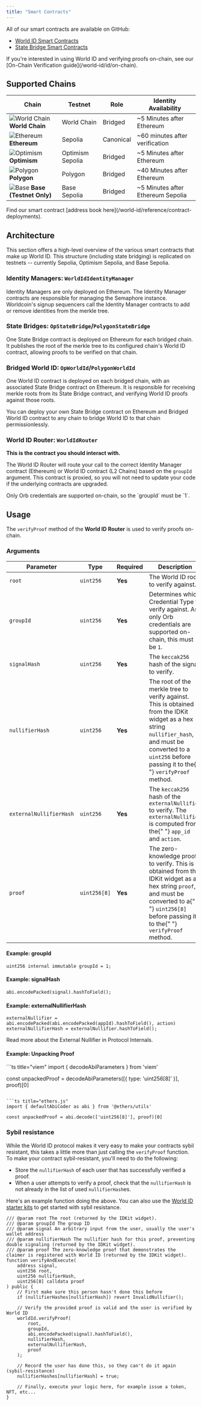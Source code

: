 ```yaml
---
title: "Smart Contracts"
---
```


All of our smart contracts are available on GitHub:

- [World ID Smart Contracts](https://github.com/worldcoin/world-id-contracts)
- [State Bridge Smart Contracts](https://github.com/worldcoin/world-id-state-bridge)

<Note>
  If you're interested in using World ID and verifying proofs on-chain, see our
  [On-Chain Verification guide](/world-id/id/on-chain).
</Note>

## Supported Chains

<table>
  <thead>
    <tr>
      <th className="p-2 text-left align-middle">Chain</th>
      <th className="p-2 text-left align-middle">Testnet</th>
      <th className="p-2 text-left align-middle">Role</th>
      <th className="p-2 text-left align-middle">Identity Availability</th>
    </tr>
  </thead>
  <tbody>
    <tr>
      <td className="p-2 align-middle">
        <img
          src="/logo/world-logo-no-text.svg"
          alt="World Chain"
          className="inline-block w-7 h-7 mr-2 align-middle"
        />
        <strong>World Chain</strong>
      </td>
      <td className="p-2 align-middle">World Chain</td>
      <td className="p-2 align-middle">Bridged</td>
      <td className="p-2 align-middle">~5 Minutes after Ethereum</td>
    </tr>
    <tr>
      <td className="p-2 align-middle">
        <img
          src="/icons/ethereum.svg"
          alt="Ethereum"
          className="inline-block w-5 h-5 mr-2 align-middle"
        />
        <strong>Ethereum</strong>
      </td>
      <td className="p-2 align-middle">Sepolia</td>
      <td className="p-2 align-middle">Canonical</td>
      <td className="p-2 align-middle">~60 minutes after verification</td>
    </tr>
    <tr>
      <td className="p-2 align-middle">
        <img
          src="/icons/optimism.svg"
          alt="Optimism"
          className="inline-block w-5 h-5 mr-2 align-middle"
        />
        <strong>Optimism</strong>
      </td>
      <td className="p-2 align-middle">Optimism Sepolia</td>
      <td className="p-2 align-middle">Bridged</td>
      <td className="p-2 align-middle">~5 Minutes after Ethereum</td>
    </tr>
    <tr>
      <td className="p-2 align-middle">
        <img
          src="/icons/polygon.svg"
          alt="Polygon"
          className="inline-block w-5 h-5 mr-2 align-middle"
        />
        <strong>Polygon</strong>
      </td>
      <td className="p-2 align-middle">Polygon</td>
      <td className="p-2 align-middle">Bridged</td>
      <td className="p-2 align-middle">~40 Minutes after Ethereum</td>
    </tr>
    <tr>
      <td className="p-2 align-middle">
        <img
          src="/icons/base.svg"
          alt="Base"
          className="inline-block w-5 h-5 mr-2 align-middle"
        />
        <strong>Base (Testnet Only)</strong>
      </td>
      <td className="p-2 align-middle">Base Sepolia</td>
      <td className="p-2 align-middle">Bridged</td>
      <td className="p-2 align-middle">~5 Minutes after Ethereum Sepolia</td>
    </tr>
  </tbody>
</table>

<Note>
  Find our smart contract [address book
  here](/world-id/reference/contract-deployments).
</Note>

## Architecture

This section offers a high-level overview of the various smart contracts that make up World ID. This structure (including state bridging) is replicated on testnets -- currently Sepolia, Optimism Sepolia, and Base Sepolia.

### Identity Managers: `WorldIdIdentityManager`

Identity Managers are only deployed on Ethereum. The Identity Manager contracts are responsible for managing the Semaphore instance. Worldcoin's signup sequencers call the Identity Manager contracts to add or remove identities from the merkle tree.

### State Bridges: `OpStateBridge`/`PolygonStateBridge`

One State Bridge contract is deployed on Ethereum for each bridged chain. It publishes the root of the merkle tree to its configured chain's World ID contract, allowing proofs to be verified on that chain.

### Bridged World ID: `OpWorldId`/`PolygonWorldId`

One World ID contract is deployed on each bridged chain, with an associated State Bridge contract on Ethereum. It is responsible for receiving merkle roots from its State Bridge contract, and verifying World ID proofs against those roots.

<Note>
  You can deploy your own State Bridge contract on Ethereum and Bridged World ID
  contract to any chain to bridge World ID to that chain permissionlessly.
</Note>

### World ID Router: `WorldIdRouter`

**This is the contract you should interact with.**

The World ID Router will route your call to the correct Identity Manager contract (Ethereum) or World ID contract (L2 Chains) based on the `groupId` argument. This contract is proxied, so you will not need to update your code if the underlying contracts are upgraded.

<Note>
  Only Orb credentials are supported on-chain, so the `groupId` must be `1`.
</Note>

## Usage

The `verifyProof` method of the **World ID Router** is used to verify proofs on-chain.

### Arguments

<table>
  <thead>
    <tr>
      <th className="p-2 text-left align-middle">Parameter</th>
      <th className="p-2 text-left align-middle">Type</th>
      <th className="p-2 text-left align-middle">Required</th>
      <th className="p-2 text-left align-middle">Description</th>
    </tr>
  </thead>
  <tbody>
    <tr>
      <td className="p-2 align-middle">
        <code>root</code>
      </td>
      <td className="p-2 align-middle">
        <code>uint256</code>
      </td>
      <td className="p-2 align-middle">
        <strong>Yes</strong>
      </td>
      <td className="p-2 align-middle">The World ID root to verify against.</td>
    </tr>
    <tr>
      <td className="p-2 align-middle">
        <code>groupId</code>
      </td>
      <td className="p-2 align-middle">
        <code>uint256</code>
      </td>
      <td className="p-2 align-middle">
        <strong>Yes</strong>
      </td>
      <td className="p-2 align-middle">
        Determines which Credential Type to verify against. As only Orb
        credentials are supported on-chain, this must be <code>1</code>.
      </td>
    </tr>
    <tr>
      <td className="p-2 align-middle">
        <code>signalHash</code>
      </td>
      <td className="p-2 align-middle">
        <code>uint256</code>
      </td>
      <td className="p-2 align-middle">
        <strong>Yes</strong>
      </td>
      <td className="p-2 align-middle">
        The <code>keccak256</code> hash of the signal to verify.
      </td>
    </tr>
    <tr>
      <td className="p-2 align-middle">
        <code>nullifierHash</code>
      </td>
      <td className="p-2 align-middle">
        <code>uint256</code>
      </td>
      <td className="p-2 align-middle">
        <strong>Yes</strong>
      </td>
      <td className="p-2 align-middle">
        The root of the merkle tree to verify against. This is obtained from the
        IDKit widget as a hex string <code>nullifier_hash</code>, and must be
        converted to a <code>uint256</code> before passing it to the{" "}
        <code>verifyProof</code> method.
      </td>
    </tr>
    <tr>
      <td className="p-2 align-middle">
        <code>externalNullifierHash</code>
      </td>
      <td className="p-2 align-middle">
        <code>uint256</code>
      </td>
      <td className="p-2 align-middle">
        <strong>Yes</strong>
      </td>
      <td className="p-2 align-middle">
        The <code>keccak256</code> hash of the <code>externalNullifier</code> to
        verify. The <code>externalNullifier</code> is computed from the{" "}
        <code>app_id</code> and <code>action</code>.
      </td>
    </tr>
    <tr>
      <td className="p-2 align-middle">
        <code>proof</code>
      </td>
      <td className="p-2 align-middle">
        <code>uint256[8]</code>
      </td>
      <td className="p-2 align-middle">
        <strong>Yes</strong>
      </td>
      <td className="p-2 align-middle">
        The zero-knowledge proof to verify. This is obtained from the IDKit
        widget as a hex string <code>proof</code>, and must be converted to a{" "}
        <code>uint256[8]</code> before passing it to the{" "}
        <code>verifyProof</code> method.
      </td>
    </tr>
  </tbody>
</table>

#### Example: groupId

```solidity title="Orb-Only groupId"
uint256 internal immutable groupId = 1;
```

#### Example: signalHash

```solidity title="signalHash"
abi.encodePacked(signal).hashToField();
```

#### Example: externalNullifierHash

```solidity title="externalNullifierHash"
externalNullifier = abi.encodePacked(abi.encodePacked(appId).hashToField(), action)
externalNullifierHash = externalNullifier.hashToField();
```

<Note>Read more about the External Nullifier in Protocol Internals.</Note>

#### Example: Unpacking Proof

<CodeGroup>
```ts title="viem"
import { decodeAbiParameters } from 'viem'

const unpackedProof = decodeAbiParameters([{ type: 'uint256[8]' }], proof)[0]

````

```ts title="ethers.js"
import { defaultAbiCoder as abi } from '@ethers/utils'

const unpackedProof = abi.decode(['uint256[8]'], proof)[0]
````

</CodeGroup>

### Sybil resistance

While the World ID protocol makes it very easy to make your contracts sybil resistant, this takes a little more than just calling the `verifyProof` function. To make your contract sybil-resistant, you'll need to do the following:

- Store the `nullifierHash` of each user that has successfully verified a proof.
- When a user attempts to verify a proof, check that the `nullifierHash` is not already in the list of used `nullifierHash`es.

Here's an example function doing the above. You can also use the [World ID starter kits](/world-id/id/on-chain) to get started with sybil resistance.

```solidity
/// @param root The root (returned by the IDKit widget).
/// @param groupId The group ID
/// @param signal An arbitrary input from the user, usually the user's wallet address
/// @param nullifierHash The nullifier hash for this proof, preventing double signaling (returned by the IDKit widget).
/// @param proof The zero-knowledge proof that demonstrates the claimer is registered with World ID (returned by the IDKit widget).
function verifyAndExecute(
    address signal,
    uint256 root,
    uint256 nullifierHash,
    uint256[8] calldata proof
) public {
    // First make sure this person hasn't done this before
    if (nullifierHashes[nullifierHash]) revert InvalidNullifier();

    // Verify the provided proof is valid and the user is verified by World ID
    worldId.verifyProof(
        root,
        groupId,
        abi.encodePacked(signal).hashToField(),
        nullifierHash,
        externalNullifierHash,
        proof
    );

    // Record the user has done this, so they can't do it again (sybil-resistance)
    nullifierHashes[nullifierHash] = true;

    // Finally, execute your logic here, for example issue a token, NFT, etc...
}
```
